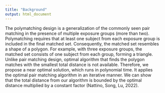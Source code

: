 ```yaml
---
title: "Background"
output: html_document
---
```


The polymatching design is a generalization of the commonly seen pair matching in the presence of multiple exposure groups (more than two). Polymatching requires that at least one subject from each exposure group is included in the final matched set. Consequently, the matched set resembles a shape of a polygon. For example, with three exposure groups, the matched set consists of one subject from each group, forming a triangle. Unlike pair matching design, optimal algorithm that finds the polygon matches with the smallest total distance is not available. Therefore, we propose a near optimal solution, which runs in polynomial time. It applies the optimal pair matching algorithm in an iterative manner. We can show that the total distance from our algorithm is bounded by the optimal distance multiplied by a constant factor (Nattino, Song, Lu, 2022).
